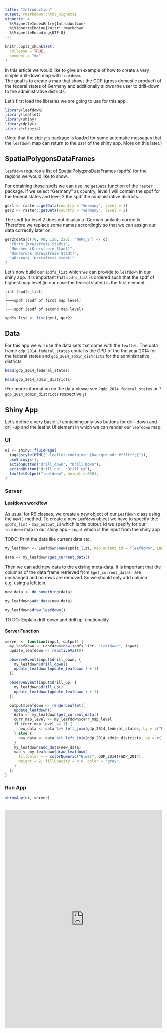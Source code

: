 ```yaml
---
title: "Introduction"
output: rmarkdown::html_vignette
vignette: >
  %\VignetteIndexEntry{Introduction}
  %\VignetteEngine{knitr::rmarkdown}
  %\VignetteEncoding{UTF-8}
---
```


```r
knitr::opts_chunk$set(
  collapse = TRUE,
  comment = "#>"
)
```

In this article we would like to give an example of how to create a very simple 
drill-down map with `leafdown`. \
The goal is to create a map that shows the GDP (gross domestic product) of the 
federal states of Germany and additionally allows the user to drill-down
to the administrative districts.

Let's first load the libraries we are going to use for this app. \

```r
library(leafdown)
library(leaflet)
library(shiny)
library(dplyr)
library(shinyjs)
```

(Note that the `shinyjs` package is loaded for some automatic messages that the 
`leafdown` map can return to the user of the shiny app. More on this later.)


## SpatialPolygonsDataFrames

`leafdown` requires a list of SpatialPolygonsDataFrames (spdfs) for the regions we would like to show.

For obtaining those spdfs we can use the `getData` function of the `raster` package.
If we select "Germany" as country, level 1 will contain the spdf for the federal states
and level 2 the spdf the administrative districts.
```r
ger1 <- raster::getData(country = "Germany", level = 1)
ger2 <- raster::getData(country = "Germany", level = 2)
```

The spdf for level 2 does not display all German umlauts correctly. Therefore we replace 
some names accordingly so that we can assign our data correctly later on.
```r
ger2@data[c(76, 99, 136, 226), "NAME_2"] <- c(
  "Fürth (Kreisfreie Stadt)",
  "München (Kreisfreie Stadt)",
  "Osnabrück (Kreisfreie Stadt)",
  "Würzburg (Kreisfreie Stadt)"
)
```

Let's now build our `spdfs_list` which we can provide to `leafdown` in our shiny app.
It is important that `spdfs_list` is ordered such that the spdf of highest map level 
(in our case the federal states) is the first element.

```
list (spdfs_list)
│   
└───spdf (spdf of first map level)
│
└───spdf (spdf of second map level)

```

```r
spdfs_list <- list(ger1, ger2)
```


## Data

For this app we will use the data sets that come with the `leaflet`.
The data frame `gdp_2014_federal_states`  contains the GPD of the the year 2014 for the federal 
states and `gdp_2014_admin_districts` for the administrative districts.

```r
head(gdp_2014_federal_states)
```

```r
head(gdp_2014_admin_districts)
```

(For more information on the data please see `?gdp_2014_federal_states` or
`?gdp_2014_admin_districts` respectively)

## Shiny App

Let's define a very basic UI containing only two buttons for drill-down and 
drill-up and the leaflet UI element in which we can render our `leafdown` map.

### UI
```r
ui <- shiny::fluidPage(
  tags$style(HTML(".leaflet-container {background: #ffffff;}")),
  useShinyjs(),
  actionButton("drill_down", "Drill Down"),
  actionButton("drill_up", "Drill Up"),
  leafletOutput("leafdown", height = 600),
)
```

### Server

#### Leafdown workflow

As usual for R6 classes, we create a new object of our `Leafdown` class using the
`new()` method.
To create a new `Leafdown` object we have to specify the:
- `spdfs_list`
- `map_output_id` which is the output_id we specify for our `leafdown` map in our shiny app
- `input` which is the input from the shiny app

TODO: Print the data like current data etc.
```r
my_leafdown <- Leafdown$new(spdfs_list, map_output_id = "leafdown", input = input)
```

```r
data <- my_leafdown$get_current_data()
```

Then we can add new data to the existing meta-data.
It is important that the columns of the data frame retrieved from `$get_current_data()` 
are unchanged and no rows are removed. So we should only add column e.g. using a left join.

```r
new_data <- do_something(data)
```


```r
my_leafdown$add_data(new_data)
```

```r
my_leafdown$draw_leafdown()
```

TO DO: Explain drill-down and drill up functionality


#### Server Function
```r
server <- function(input, output) {
  my_leafdown <- Leafdown$new(spdfs_list, "leafdown", input)
  update_leafdown <- reactiveVal(0)

  observeEvent(input$drill_down, {
    my_leafdown$drill_down()
    update_leafdown(update_leafdown() + 1)
  })

  observeEvent(input$drill_up, {
    my_leafdown$drill_up()
    update_leafdown(update_leafdown() + 1)
  })

  output$leafdown <- renderLeaflet({
    update_leafdown()
    data <- my_leafdown$get_current_data()
    curr_map_level <- my_leafdown$curr_map_level
    if (curr_map_level == 1) {
      new_data <- data %>% left_join(gdp_2014_federal_states, by = c("NAME_1" = "Federal_State"))
    } else {
      new_data <- data %>% left_join(gdp_2014_admin_districts, by = c("NAME_2" = "Admin_District"))
    }
    my_leafdown$add_data(new_data)
    map <- my_leafdown$draw_leafdown(
      fillColor = ~ colorNumeric("Blues", GDP_2014)(GDP_2014),
      weight = 2, fillOpacity = 0.8, color = "grey"
    )
  })
}
```

### Run App
```r
shinyApp(ui, server)
```

<style>
.shiny-app-frame {
  position: relative;
  height: 700px;
}
.shiny-app-frame iframe {
  width: 100%;
  height: 100%;
  border: none;
}
</style>

<br>
<div class="shiny-app-frame"> 
<iframe src="https://andreasho95.shinyapps.io/leafdown-basic-example/">
</iframe>
</div>



